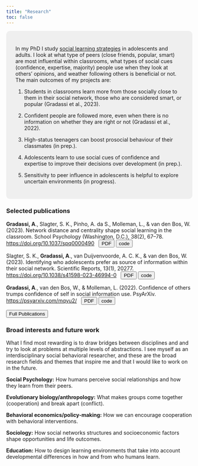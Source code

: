 ```yaml
---
title: "Research"
toc: false
---
```


::: {#res_intro style="background-color:rgba(218,218,218,.4);padding:25px; border-radius:10px; box-shadow:20px;"}
In my PhD I study [social learning strategies](https://www.sciencedirect.com/science/article/pii/S1364661318300949){target="_blank"} in adolescents and adults. I look at what type of peers (close friends, popular, smart) are most influential within classrooms, what types of social cues (confidence, expertise, majority) people use when they look at others' opinions, and weather following others is beneficial or not. The main outcomes of my projects are:

1.  Students in classrooms learn more from those socially close to them in their social network, those who are considered smart, or popular (Gradassi et al., 2023).

2.  Confident people are followed more, even when there is no information on whether they are right or not (Gradassi et al., 2022).

3.  High-status teenagers can boost prosocial behaviour of their classmates (in prep.).

4.  Adolescents learn to use social cues of confidence and expertise to improve their decisions over development (in prep.).

5.   Sensitivity to peer influence in adolescents is helpful to explore uncertain environments (in progress).
:::

### Selected publications

**Gradassi, A**., Slagter, S. K., Pinho, A. da S., Molleman, L., & van den Bos, W. (2023). Network distance and centrality shape social learning in the classroom. School Psychology (Washington, D.C.), 38(2), 67--78. [https://doi.org/10.1037/spq0000490](https://doi.org/10.1037/spq0000490){.uri target="_blank"}   <a href="gradassietal2022.pdf" download="gradassi2023.pdf"> <button type="button" class="btn btn-info btn-sm">PDF</button></a> <a href="https://github.com/AndGrad/soc_learning_network" target="_blank"> <button type="button" class="btn btn-success btn-sm">code</button></a>

Slagter, S. K., **Gradassi, A**., van Duijvenvoorde, A. C. K., & van den Bos, W. (2023). Identifying who adolescents prefer as source of information within their social network. Scientific Reports, 13(1), 20277. [https://doi.org/10.1038/s41598-023-46994-0](https://doi.org/10.1038/s41598-023-46994-0){.uri target="_blank"}   <a href="gradassietal2022.pdf" download="gradassi2023.pdf"> <button type="button" class="btn btn-info btn-sm">PDF</button></a> <a href="https://osf.io/b5c9d/" target="_blank"> <button type="button" class="btn btn-success btn-sm">code</button></a>

**Gradassi, A**., van den Bos, W., & Molleman, L. (2022). Confidence of others trumps confidence of self in social information use. PsyArXiv. [https://psyarxiv.com/mqyu2/](https://psyarxiv.com/mqyu2/){.uri target="_blank"}   <a href="gradassietal2022.pdf" download="gradassi2023.pdf"> <button type="button" class="btn btn-info btn-sm">PDF</button></a> <a href="https://github.com/AndGrad/Confidence-Self-Others" target="_blank"> <button type="button" class="btn btn-success btn-sm">code</button></a>

<a href="https://scholar.google.com/citations?user=xa8FLKMAAAAJ&hl=en" target="_blank"> <button type="button" class="btn btn-primary">Full Publications</button> </a>

### Broad interests and future work

What I find most rewarding is to draw bridges between disciplines and and try to look at problems at multiple levels of abstractions. I see myself as an interdisciplinary social behavioral researcher, and these are the broad research fields and themes that inspire me and that I would like to work on in the future.

**Social Psychology:** How humans perceive social relationships and how they learn from their peers.

**Evolutionary biology/anthropology:** What makes groups come together (cooperation) and break apart (conflict).

**Behavioral economics/policy-making:** How we can encourage cooperation with behavioral interventions.

**Sociology:** How social networks structures and socioeconomic factors shape opportunities and life outcomes.

**Education:** How to design learning environments that take into account developmental differences in how and from who humans learn.
